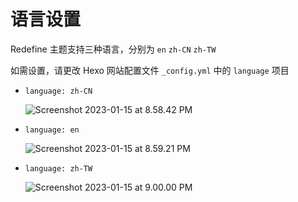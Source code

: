 # 语言设置

 Redefine 主题支持三种语言，分别为 `en` `zh-CN` `zh-TW`

如需设置，请更改 Hexo 网站配置文件 `_config.yml` 中的 `language` 项目

- `language: zh-CN`

  ![Screenshot 2023-01-15 at 8.58.42 PM](https://evan.beee.top/img/2023/01/15/1389449bbc81db402825d21d5a9c1967.png)

- `language: en`

  ![Screenshot 2023-01-15 at 8.59.21 PM](https://evan.beee.top/img/2023/01/15/e9b4d19bd6104a8c40b0737d94e913d8.png)

- `language: zh-TW`

  ![Screenshot 2023-01-15 at 9.00.00 PM](https://evan.beee.top/img/2023/01/15/77933a4bd8e669ccdea4e5ba16071c8e.png)

